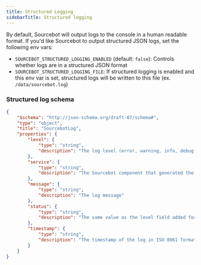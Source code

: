 ```yaml
---
title: Structured Logging
sidebarTitle: Structured logging
---
```


By default, Sourcebot will output logs to the console in a human readable format. If you'd like Sourcebot to output structured JSON logs, set the following env vars:

- `SOURCEBOT_STRUCTURED_LOGGING_ENABLED` (default: `false`): Controls whether logs are in a structured JSON format
- `SOURCEBOT_STRUCTURED_LOGGING_FILE`: If structured logging is enabled and this env var is set, structured logs will be written to this file (ex. `/data/sourcebot.log`)

### Structured log schema
```json
{
    "$schema": "http://json-schema.org/draft-07/schema#",
    "type": "object",
    "title": "SourcebotLog",
    "properties": {
        "level": {
            "type": "string",
            "description": "The log level (error, warning, info, debug)"
        },
        "service": {
            "type": "string",
            "description": "The Sourcebot component that generated the log"
        },
        "message": {
            "type": "string",
            "description": "The log message"
        },
        "status": {
            "type": "string",
            "description": "The same value as the level field added for datadog support"
        },
        "timestamp": {
            "type": "string",
            "description": "The timestamp of the log in ISO 8061 format"
        }
    }
}
```